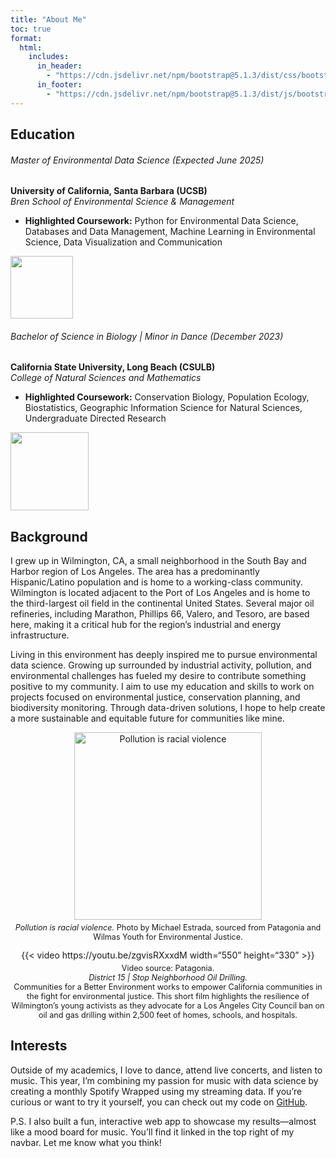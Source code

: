 ```yaml
---
title: "About Me"
toc: true
format:
  html:
    includes:
      in_header:
        - "https://cdn.jsdelivr.net/npm/bootstrap@5.1.3/dist/css/bootstrap.min.css"
      in_footer:
        - "https://cdn.jsdelivr.net/npm/bootstrap@5.1.3/dist/js/bootstrap.bundle.min.js"
---
```

## Education

:::: {layout="[ 80, 20 ]"}

::: {#first-column}

###### Master of Environmental Data Science *(Expected June 2025)*  
**University of California, Santa Barbara (UCSB)**  
*Bren School of Environmental Science & Management* 

- **Highlighted Coursework:** Python for Environmental Data Science, Databases and Data Management, Machine Learning in Environmental Science, Data Visualization and Communication 

:::

::: {#second-column}

![](images/bren-logo.png){width=100 fig-align="center"}

:::

::::

:::: {layout="[ 80, 20 ]"}

::: {#first-column}

###### Bachelor of Science in Biology | Minor in Dance *(December 2023)*  
**California State University, Long Beach (CSULB)**  
*College of Natural Sciences and Mathematics*  

- **Highlighted Coursework:** Conservation Biology, Population Ecology, Biostatistics, Geographic Information Science for Natural Sciences, Undergraduate Directed Research

:::

::: {#second-column}

![](images/lb-logo.png){width=125 fig-align="center"}

:::

::::


## Background

I grew up in Wilmington, CA, a small neighborhood in the South Bay and Harbor region of Los Angeles. The area has a predominantly Hispanic/Latino population and is home to a working-class community. Wilmington is located adjacent to the Port of Los Angeles and is home to the third-largest oil field in the continental United States. Several major oil refineries, including Marathon, Phillips 66, Valero, and Tesoro, are based here, making it a critical hub for the region’s industrial and energy infrastructure.

Living in this environment has deeply inspired me to pursue environmental data science. Growing up surrounded by industrial activity, pollution, and environmental challenges has fueled my desire to contribute something positive to my community. I aim to use my education and skills to work on projects focused on environmental justice, conservation planning, and biodiversity monitoring. Through data-driven solutions, I hope to help create a more sustainable and equitable future for communities like mine.

::: {layout-ncol=2}

<div style="text-align: center;">
  <img src="images/patagonia.png" alt="Pollution is racial violence" style="width: 300px; display: block; margin: 0 auto;">
  <p style="font-size: 0.9em; margin-top: 5px; text-align: center;">
    *Pollution is racial violence.* Photo by Michael Estrada, sourced from Patagonia and Wilmas Youth for Environmental Justice.
  </p>
</div>

<div style="text-align: center;">
  {{< video https://youtu.be/zgvisRXxxdM width="550" height="330" >}}
  <p style="font-size: 0.9em; margin-top: 5px; text-align: center;">
    Video source: Patagonia.<br>
    *District 15 | Stop Neighborhood Oil Drilling.*<br>
    Communities for a Better Environment works to empower California communities in the fight for environmental justice. This short film highlights the resilience of Wilmington’s young activists as they advocate for a Los Angeles City Council ban on oil and gas drilling within 2,500 feet of homes, schools, and hospitals.
  </p>
</div>

:::

## Interests

Outside of my academics, I love to dance, attend live concerts, and listen to music. This year, I’m combining my passion for music with data science by creating a monthly Spotify Wrapped using my streaming data. If you’re curious or want to try it yourself, you can check out my code on [GitHub](https://github.com/matteo-torres/spotify-wrapped).

P.S. I also built a fun, interactive web app to showcase my results—almost like a mood board for music. You’ll find it linked in the top right of my navbar. Let me know what you think!


